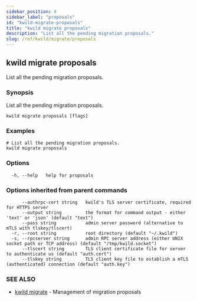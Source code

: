 ```yaml
---
sidebar_position: 4
sidebar_label: "proposals"
id: "kwild-migrate-proposals"
title: "kwild migrate proposals"
description: "List all the pending migration proposals."
slug: /ref/kwild/migrate/proposals
---
```


## kwild migrate proposals

List all the pending migration proposals.

### Synopsis

List all the pending migration proposals.

```
kwild migrate proposals [flags]
```

### Examples

```
# List all the pending migration proposals.
kwild migrate proposals
```

### Options

```
  -h, --help   help for proposals
```

### Options inherited from parent commands

```
      --authrpc-cert string   kwild's TLS server certificate, required for HTTPS server
      --output string         the format for command output - either 'text' or 'json' (default "text")
      --pass string           admin server password (alternative to mTLS with tlskey/tlscert)
  -r, --root string           root directory (default "~/.kwild")
  -s, --rpcserver string      admin RPC server address (either UNIX socket path or TCP address) (default "/tmp/kwild.socket")
      --tlscert string        TLS client certificate file for server to authenticate us (default "auth.cert")
      --tlskey string         TLS client key file to establish a mTLS (authenticated) connection (default "auth.key")
```

### SEE ALSO

* [kwild migrate](/docs/ref/kwild/migrate)	 - Management of migration proposals

